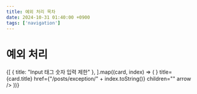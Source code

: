 ```yaml
---
title: 예외 처리 목차
date: 2024-10-31 01:40:00 +0900
tags: ['navigation']
---
```



# 예외 처리

<Cards>
	{[
		{ title: "Input 태그 숫자 입력 제한" },
	].map((card, index) => (
		<Cards.Card
			key={index}
			icon={<NextraIcon name="exception" />}
			title={card.title}
			href={"/posts/exception/" + index.toString()}
			children=""
			arrow
		/>
	))}
</Cards>